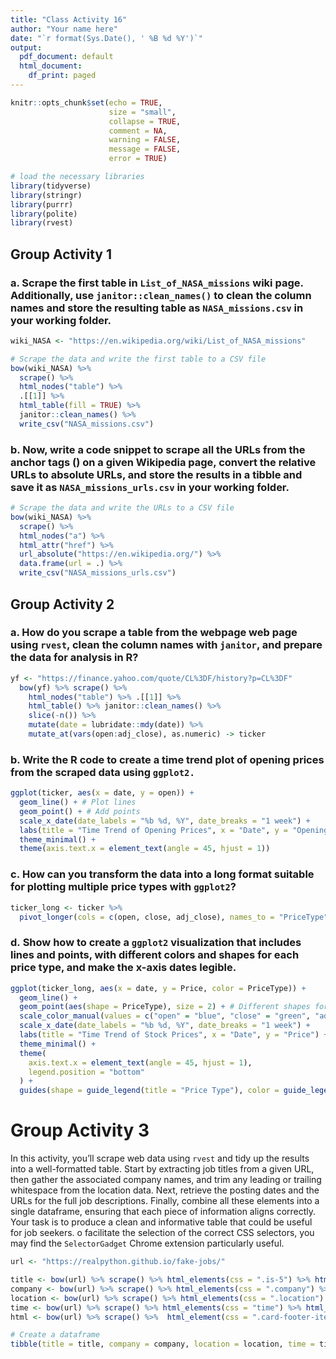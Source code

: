 ```yaml
---
title: "Class Activity 16"
author: "Your name here"
date: "`r format(Sys.Date(), ' %B %d %Y')`"
output:
  pdf_document: default
  html_document:
    df_print: paged
---
```


```r
knitr::opts_chunk$set(echo = TRUE, 
                      size = "small", 
                      collapse = TRUE, 
                      comment = NA, 
                      warning = FALSE, 
                      message = FALSE,
                      error = TRUE)

# load the necessary libraries
library(tidyverse)
library(stringr)
library(purrr)
library(polite)
library(rvest)
```


\vspace*{1in}


## Group Activity 1


### a. Scrape the first table in `List_of_NASA_missions` wiki page. Additionally, use `janitor::clean_names()` to clean the column names and store the resulting table as `NASA_missions.csv` in your working folder.

```r
wiki_NASA <- "https://en.wikipedia.org/wiki/List_of_NASA_missions"

# Scrape the data and write the first table to a CSV file
bow(wiki_NASA) %>% 
  scrape() %>% 
  html_nodes("table") %>% 
  .[[1]] %>% 
  html_table(fill = TRUE) %>% 
  janitor::clean_names() %>%
  write_csv("NASA_missions.csv")
```


### b. Now, write a code snippet to scrape all the URLs from the anchor tags (<a>) on a given Wikipedia page, convert the relative URLs to absolute URLs, and store the results in a tibble and save it as `NASA_missions_urls.csv` in your working folder.


```r
# Scrape the data and write the URLs to a CSV file
bow(wiki_NASA) %>% 
  scrape() %>% 
  html_nodes("a") %>%
  html_attr("href") %>% 
  url_absolute("https://en.wikipedia.org/") %>%
  data.frame(url = .) %>% 
  write_csv("NASA_missions_urls.csv") 
```



## Group Activity 2


### a. How do you scrape a table from the webpage web page using `rvest`, clean the column names with `janitor`, and prepare the data for analysis in R?

```r
yf <- "https://finance.yahoo.com/quote/CL%3DF/history?p=CL%3DF"
  bow(yf) %>% scrape() %>% 
    html_nodes("table") %>% .[[1]] %>% 
    html_table() %>% janitor::clean_names() %>% 
    slice(-n()) %>% 
    mutate(date = lubridate::mdy(date)) %>% 
    mutate_at(vars(open:adj_close), as.numeric) -> ticker
```


### b.  Write the R code to create a time trend plot of opening prices from the scraped data using `ggplot2.`

```r
ggplot(ticker, aes(x = date, y = open)) +
  geom_line() + # Plot lines
  geom_point() + # Add points
  scale_x_date(date_labels = "%b %d, %Y", date_breaks = "1 week") + 
  labs(title = "Time Trend of Opening Prices", x = "Date", y = "Opening Price") +
  theme_minimal() +
  theme(axis.text.x = element_text(angle = 45, hjust = 1)) 
```

### c. How can you transform the data into a long format suitable for plotting multiple price types with `ggplot2`?

```r
ticker_long <- ticker %>%
  pivot_longer(cols = c(open, close, adj_close), names_to = "PriceType", values_to = "Price")
```


### d. Show how to create a `ggplot2` visualization that includes lines and points, with different colors and shapes for each price type, and make the x-axis dates legible.

```r
ggplot(ticker_long, aes(x = date, y = Price, color = PriceType)) +
  geom_line() +
  geom_point(aes(shape = PriceType), size = 2) + # Different shapes for each price type
  scale_color_manual(values = c("open" = "blue", "close" = "green", "adj_close" = "red")) +
  scale_x_date(date_labels = "%b %d, %Y", date_breaks = "1 week") + 
  labs(title = "Time Trend of Stock Prices", x = "Date", y = "Price") +
  theme_minimal() +
  theme(
    axis.text.x = element_text(angle = 45, hjust = 1),
    legend.position = "bottom"
  ) +
  guides(shape = guide_legend(title = "Price Type"), color = guide_legend(title = "Price Type"))
```


# Group Activity 3

In this activity, you'll scrape web data using `rvest` and tidy up the results into a well-formatted table. Start by extracting job titles from a given URL, then gather the associated company names, and trim any leading or trailing whitespace from the location data. Next, retrieve the posting dates and the URLs for the full job descriptions. Finally, combine all these elements into a single dataframe, ensuring that each piece of information aligns correctly. Your task is to produce a clean and informative table that could be useful for job seekers. o facilitate the selection of the correct CSS selectors, you may find the `SelectorGadget` Chrome extension particularly useful.

```r
url <- "https://realpython.github.io/fake-jobs/"

title <- bow(url) %>% scrape() %>% html_elements(css = ".is-5") %>% html_text()   # part 1
company <- bow(url) %>% scrape() %>% html_elements(css = ".company") %>% html_text() # part 2
location <- bow(url) %>% scrape() %>% html_elements(css = ".location") %>% html_text() %>% str_trim() # part 3
time <- bow(url) %>% scrape() %>% html_elements(css = "time") %>% html_text() # part 4
html <- bow(url) %>% scrape() %>%  html_element(css = ".card-footer-item+ .card-footer-item") %>% html_attr("href")  # part 5

# Create a dataframe
tibble(title = title, company = company, location = location, time = time, html = html) # port 6
```


